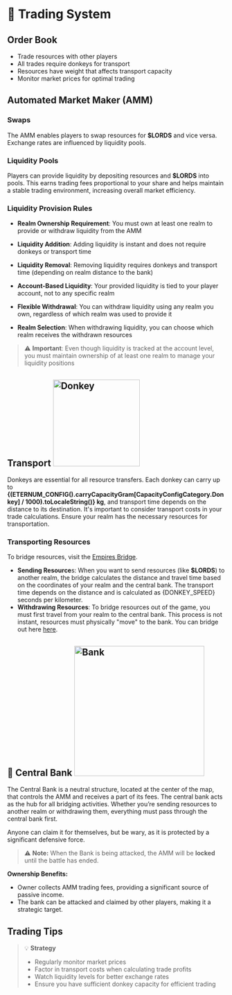 
# 🫏 Trading System

## Order Book

- Trade resources with other players
- All trades require donkeys for transport
- Resources have weight that affects transport capacity
- Monitor market prices for optimal trading

## Automated Market Maker (AMM)

### Swaps

The AMM enables players to swap resources for **$LORDS** and vice versa. Exchange rates are influenced by liquidity
pools.

### Liquidity Pools

Players can provide liquidity by depositing resources and **$LORDS** into pools. This earns trading fees proportional to
your share and helps maintain a stable trading environment, increasing overall market efficiency.

### Liquidity Provision Rules

- **Realm Ownership Requirement**: You must own at least one realm to provide or withdraw liquidity from the AMM

- **Liquidity Addition**: Adding liquidity is instant and does not require donkeys or transport time

- **Liquidity Removal**: Removing liquidity requires donkeys and transport time (depending on realm distance to the
  bank)

- **Account-Based Liquidity**: Your provided liquidity is tied to your player account, not to any specific realm

- **Flexible Withdrawal**: You can withdraw liquidity using any realm you own, regardless of which realm was used to
  provide it

- **Realm Selection**: When withdrawing liquidity, you can choose which realm receives the withdrawn resources

> ⚠️ **Important**: Even though liquidity is tracked at the account level, you must maintain ownership of at least one
> realm to manage your liquidity positions

## Transport <img src="/resources/249.png" alt="Donkey" width="200" className="float-right" />

Donkeys are essential for all resource transfers. Each donkey can carry up to
**{(ETERNUM_CONFIG().carryCapacityGram[CapacityConfigCategory.Donkey] / 1000).toLocaleString()} kg**, and transport time
depends on the distance to its destination. It's important to consider transport costs in your trade calculations.
Ensure your realm has the necessary resources for transportation.

### Transporting Resources

To bridge resources, visit the [Empires Bridge](https://empire.realms.world/trade).

- **Sending Resource**s: When you want to send resources (like **$LORDS**) to another realm, the bridge calculates the
  distance and travel time based on the coordinates of your realm and the central bank. The transport time depends on
  the distance and is calculated as {DONKEY_SPEED} seconds per kilometer.
- **Withdrawing Resources**: To bridge resources out of the game, you must first travel from your realm to the central
  bank. This process is not instant, resources must physically "move" to the bank. You can bridge out here
  <a href="https://empire.realms.world/">here</a>.

## 🏦 Central Bank <img src="/buildings/bank.png" alt="Bank" width="300" className="float-right" />

The Central Bank is a neutral structure, located at the center of the map, that controls the AMM and receives a part of
its fees. The central bank acts as the hub for all bridging activities. Whether you’re sending resources to another
realm or withdrawing them, everything must pass through the central bank first.

Anyone can claim it for themselves, but be wary, as it is protected by a significant defensive force.

> ⚠️ **Note:** When the Bank is being attacked, the AMM will be **locked** until the battle has ended.

**Ownership Benefits:**

- Owner collects AMM trading fees, providing a significant source of passive income.
- The bank can be attacked and claimed by other players, making it a strategic target.

## Trading Tips

> 💡 **Strategy**
>
> - Regularly monitor market prices
> - Factor in transport costs when calculating trade profits
> - Watch liquidity levels for better exchange rates
> - Ensure you have sufficient donkey capacity for efficient trading
